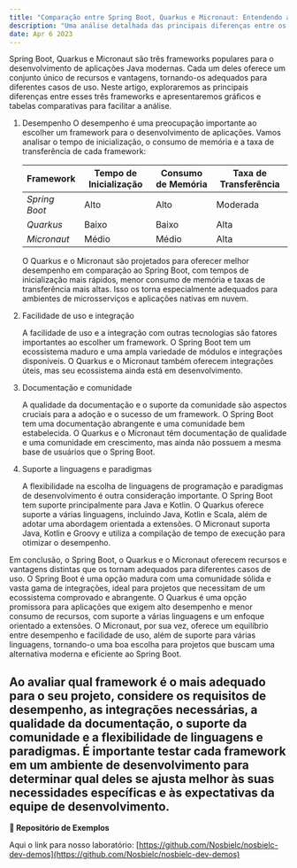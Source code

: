 ```yaml
---
title: "Comparação entre Spring Boot, Quarkus e Micronaut: Entendendo as diferenças"
description: "Uma análise detalhada das principais diferenças entre os frameworks Spring Boot, Quarkus e Micronaut, incluindo gráficos e tabelas para ajudar na comparação de desempenho, recursos e pontos negativos."
date: Apr 6 2023
---
```


Spring Boot, Quarkus e Micronaut são três frameworks populares para o desenvolvimento de aplicações Java modernas. Cada um deles oferece um conjunto único de recursos e vantagens, tornando-os adequados para diferentes casos de uso. Neste artigo, exploraremos as principais diferenças entre esses três frameworks e apresentaremos gráficos e tabelas comparativas para facilitar a análise.

1. Desempenho
    O desempenho é uma preocupação importante ao escolher um framework para o desenvolvimento de aplicações. Vamos analisar o tempo de inicialização, o consumo de memória e a taxa de transferência de cada framework:

    | **Framework**   | **Tempo de Inicialização** | **Consumo de Memória**	 | **Taxa de Transferência** |
    | ----------- | ---------------------- | ------------------- | --------------------- |
    | _Spring Boot_ | Alto                   | Alto                | Moderada              |
    | _Quarkus_     | Baixo                  | Baixo               | Alta                  |
    | _Micronaut_   | Médio                  | Médio               | Alta                  |

    O Quarkus e o Micronaut são projetados para oferecer melhor desempenho em comparação ao Spring Boot, com tempos de inicialização mais rápidos, menor consumo de memória e taxas de transferência mais altas. Isso os torna especialmente adequados para ambientes de microsserviços e aplicações nativas em nuvem.

2. Facilidade de uso e integração

    A facilidade de uso e a integração com outras tecnologias são fatores importantes ao escolher um framework. O Spring Boot tem um ecossistema maduro e uma ampla variedade de módulos e integrações disponíveis. O Quarkus e o Micronaut também oferecem integrações úteis, mas seu ecossistema ainda está em desenvolvimento.

3. Documentação e comunidade

    A qualidade da documentação e o suporte da comunidade são aspectos cruciais para a adoção e o sucesso de um framework. O Spring Boot tem uma documentação abrangente e uma comunidade bem estabelecida. O Quarkus e o Micronaut têm documentação de qualidade e uma comunidade em crescimento, mas ainda não possuem a mesma base de usuários que o Spring Boot.

4. Suporte a linguagens e paradigmas

    A flexibilidade na escolha de linguagens de programação e paradigmas de desenvolvimento é outra consideração importante. O Spring Boot tem suporte principalmente para Java e Kotlin. O Quarkus oferece suporte a várias linguagens, incluindo Java, Kotlin e Scala, além de adotar uma abordagem orientada a extensões. O Micronaut suporta Java, Kotlin e Groovy e utiliza a compilação de tempo de execução para otimizar o desempenho.

Em conclusão, o Spring Boot, o Quarkus e o Micronaut oferecem recursos e vantagens distintas que os tornam adequados para diferentes casos de uso. O Spring Boot é uma opção madura com uma comunidade sólida e vasta gama de integrações, ideal para projetos que necessitam de um ecossistema comprovado e abrangente. O Quarkus é uma opção promissora para aplicações que exigem alto desempenho e menor consumo de recursos, com suporte a várias linguagens e um enfoque orientado a extensões. O Micronaut, por sua vez, oferece um equilíbrio entre desempenho e facilidade de uso, além de suporte para várias linguagens, tornando-o uma boa escolha para projetos que buscam uma alternativa moderna e eficiente ao Spring Boot.

Ao avaliar qual framework é o mais adequado para o seu projeto, considere os requisitos de desempenho, as integrações necessárias, a qualidade da documentação, o suporte da comunidade e a flexibilidade de linguagens e paradigmas. É importante testar cada framework em um ambiente de desenvolvimento para determinar qual deles se ajusta melhor às suas necessidades específicas e às expectativas da equipe de desenvolvimento.
---

**🔗 Repositório de Exemplos**

Aqui o link para nosso laboratório: [https://github.com/Nosbielc/nosbielc-dev-demos](https://github.com/Nosbielc/nosbielc-dev-demos)